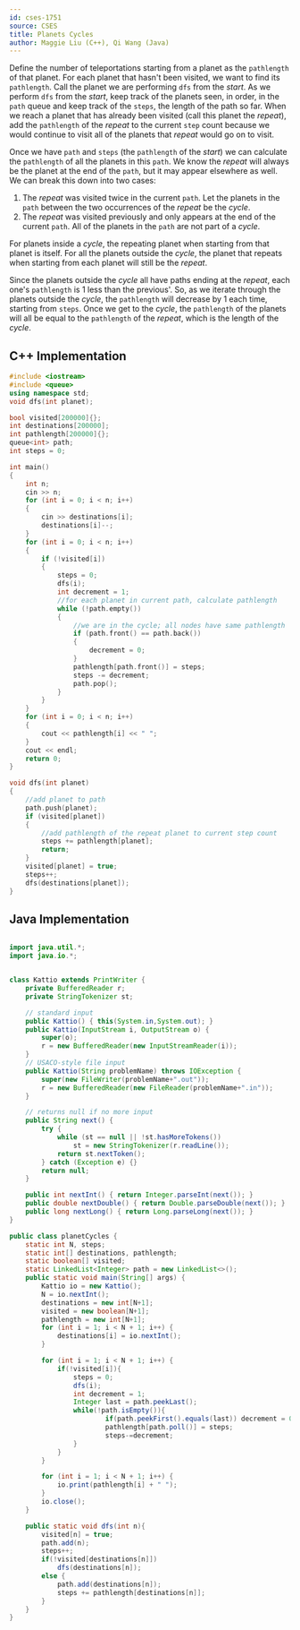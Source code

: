 ```yaml
---
id: cses-1751
source: CSES 
title: Planets Cycles
author: Maggie Liu (C++), Qi Wang (Java)
---
```


Define the number of teleportations starting from a planet as the $\texttt{pathlength}$ of that planet. For each planet that hasn't been visited, we want to find its $\texttt{pathlength}$. Call the planet we are performing $\texttt{dfs}$ from the $\textit{start}$. As we perform $\texttt{dfs}$ from the $\textit{start}$, keep track of the planets seen, in order, in the $\texttt{path}$ queue and keep track of the $\texttt{steps}$, the length of the path so far. When we reach a planet that has already been visited (call this planet the $\textit{repeat}$), add the $\texttt{pathlength}$ of the $\textit{repeat}$ to the current $\texttt{step}$ count because we would continue to visit all of the planets that $\textit{repeat}$ would go on to visit. 

Once we have $\texttt{path}$ and $\texttt{steps}$ (the $\texttt{pathlength}$ of the $\textit{start}$) we can calculate the $\texttt{pathlength}$ of all the planets in this $\texttt{path}$. We know the $\textit{repeat}$ will always be the planet at the end of the $\texttt{path}$, but it may appear elsewhere as well. We can break this down into two cases:
1. The $\textit{repeat}$ was visited twice in the current $\texttt{path}$. Let the planets in the $\texttt{path}$ between the two occurrences of the $\textit{repeat}$ be the $\textit{cycle}$.
2. The $\textit{repeat}$ was visited previously and only appears at the end of the current $\texttt{path}$. All of the planets in the $\texttt{path}$ are not part of a $\textit{cycle}$.

For planets inside a $\textit{cycle}$, the repeating planet when starting from that planet is itself. For all the planets outside the $\textit{cycle}$, the planet that repeats when starting from each planet will still be the $\textit{repeat}$.

Since the planets outside the $\textit{cycle}$ all have paths ending at the $\textit{repeat}$, each one's $\texttt{pathlength}$ is $1$ less than the previous'. So, as we iterate through the planets outside the $\textit{cycle}$, the $\texttt{pathlength}$ will decrease by $1$ each time, starting from $\texttt{steps}$. Once we get to the $\textit{cycle}$, the $\texttt{pathlength}$ of the planets will all be equal to the $\texttt{pathlength}$ of the $\textit{repeat}$, which is the length of the $\textit{cycle}$.

<LanguageSection>

<CPPSection>

## C++ Implementation

```cpp
#include <iostream>
#include <queue>
using namespace std;
void dfs(int planet);

bool visited[200000]{};
int destinations[200000];
int pathlength[200000]{};
queue<int> path;
int steps = 0;

int main()
{
	int n;
	cin >> n;
	for (int i = 0; i < n; i++)
	{
		cin >> destinations[i];
		destinations[i]--;
	}
	for (int i = 0; i < n; i++)
	{
		if (!visited[i])
		{
			steps = 0;
			dfs(i);
			int decrement = 1;
			//for each planet in current path, calculate pathlength
			while (!path.empty())
			{
				//we are in the cycle; all nodes have same pathlength
				if (path.front() == path.back())
				{
					decrement = 0;
				}
				pathlength[path.front()] = steps;
				steps -= decrement;
				path.pop();
			}
		}
	}
	for (int i = 0; i < n; i++)
	{
		cout << pathlength[i] << " ";
	}
	cout << endl;
	return 0;
}

void dfs(int planet)
{
	//add planet to path
	path.push(planet);
	if (visited[planet])
	{
		//add pathlength of the repeat planet to current step count
		steps += pathlength[planet];
		return;
	}
	visited[planet] = true;
	steps++;
	dfs(destinations[planet]);
}
```

</CPPSection>

<JavaSection>

## Java Implementation

```java

import java.util.*;
import java.io.*;


class Kattio extends PrintWriter {
	private BufferedReader r;
	private StringTokenizer st;

	// standard input
	public Kattio() { this(System.in,System.out); }
	public Kattio(InputStream i, OutputStream o) {
		super(o);
		r = new BufferedReader(new InputStreamReader(i));
	}
	// USACO-style file input
	public Kattio(String problemName) throws IOException {
		super(new FileWriter(problemName+".out"));
		r = new BufferedReader(new FileReader(problemName+".in"));
	}

	// returns null if no more input
	public String next() {
		try {
			while (st == null || !st.hasMoreTokens())
				st = new StringTokenizer(r.readLine());
			return st.nextToken();
		} catch (Exception e) {}
		return null;
	}

	public int nextInt() { return Integer.parseInt(next()); }
	public double nextDouble() { return Double.parseDouble(next()); }
	public long nextLong() { return Long.parseLong(next()); }
}

public class planetCycles {
	static int N, steps;
	static int[] destinations, pathlength;
	static boolean[] visited;
	static LinkedList<Integer> path = new LinkedList<>();
	public static void main(String[] args) {
		Kattio io = new Kattio();
		N = io.nextInt();
		destinations = new int[N+1];
		visited = new boolean[N+1];
		pathlength = new int[N+1];
		for (int i = 1; i < N + 1; i++) {
			destinations[i] = io.nextInt();
		}

		for (int i = 1; i < N + 1; i++) {
			if(!visited[i]){
				steps = 0;
				dfs(i);
				int decrement = 1;
				Integer last = path.peekLast();
				while(!path.isEmpty()){
						if(path.peekFirst().equals(last)) decrement = 0;
						pathlength[path.poll()] = steps;
						steps-=decrement;
				}
			}
		}

		for (int i = 1; i < N + 1; i++) {
			io.print(pathlength[i] + " ");
		}
		io.close();
	}

	public static void dfs(int n){
		visited[n] = true;
		path.add(n);
		steps++;
		if(!visited[destinations[n]])
			dfs(destinations[n]);
		else {
			path.add(destinations[n]);
			steps += pathlength[destinations[n]];
		}
	}
}

```
</JavaSection>

</LanguageSection>
